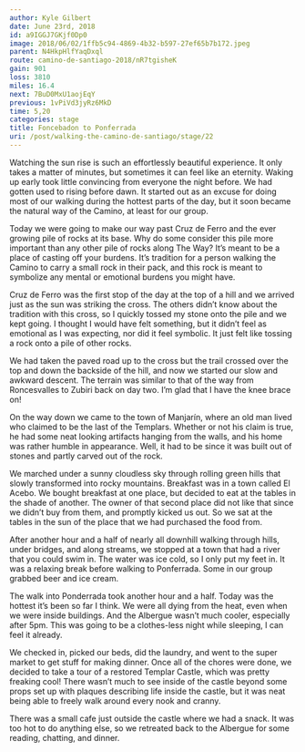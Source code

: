 ```yaml
---
author: Kyle Gilbert
date: June 23rd, 2018
id: a9IGGJ7GKjf0Dp0
image: 2018/06/02/1ffb5c94-4869-4b32-b597-27ef65b7b172.jpeg
parent: N4HkpHlfYaqDxql
route: camino-de-santiago-2018/nR7tgisheK
gain: 901
loss: 3810
miles: 16.4
next: 7BuD0MxU1aojEqY
previous: 1vPiVd3jyRz6MkD
time: 5,20
categories: stage
title: Foncebadon to Ponferrada
uri: /post/walking-the-camino-de-santiago/stage/22
---
```


<Stats />

<Route />

Watching the sun rise is such an effortlessly beautiful experience. It
only takes a matter of minutes, but sometimes it can feel like an eternity.
Waking up early took little convincing from everyone the night before. We had
gotten used to rising before dawn. It started out as an excuse for doing most
of our walking during the hottest parts of the day, but it soon became the
natural way of the Camino, at least for our group.

Today we were going to make our way past Cruz de Ferro and the ever growing pile
of rocks at its base. Why do some consider this pile more important than any
other pile of rocks along The Way? It’s meant to be a place of casting off your
burdens. It’s tradition for a person walking the Camino to carry a small rock
in their pack, and this rock is meant to symbolize any mental or emotional
burdens you might have.

Cruz de Ferro was the first stop of the day at the top of a hill and we arrived
just as the sun was striking the cross. The others didn’t know about the
tradition with this cross, so I quickly tossed my stone onto the pile and we
kept going. I thought I would have felt something, but it didn’t feel as
emotional as I was expecting, nor did it feel symbolic. It just felt like
tossing a rock onto a pile of other rocks.

We had taken the paved road up to the cross but the trail crossed over the top
and down the backside of the hill, and now we started our slow and awkward
descent. The terrain was similar to that of the way from Roncesvalles to Zubiri
back on day two. I’m glad that I have the knee brace on!

On the way down we came to the town of Manjarín, where an old man lived who
claimed to be the last of the Templars. Whether or not his claim is true, he
had some neat looking artifacts hanging from the walls, and his home was rather
humble in appearance. Well, it had to be since it was built out of stones and
partly carved out of the rock.

We marched under a sunny cloudless sky through rolling green hills that slowly
transformed into rocky mountains. Breakfast was in a town called El Acebo. We
bought breakfast at one place, but decided to eat at the tables in the shade of
another. The owner of that second place did not like that since we didn’t buy
from them, and promptly kicked us out. So we sat at the tables in the sun of
the place that we had purchased the food from.

After another hour and a half of nearly all downhill walking through hills,
under bridges, and along streams, we stopped at a town that had a river that
you could swim in. The water was ice cold, so I only put my feet in. It was a
relaxing break before walking to Ponferrada. Some in our group grabbed beer and
ice cream.

The walk into Ponderrada took another hour and a half.  Today was the hottest
it’s been so far I think. We were all dying from the heat, even when we were
inside buildings. And the Albergue wasn’t much cooler, especially after 5pm.
This was going to be a clothes-less night while sleeping, I can feel it
already.

We checked in, picked our beds, did the laundry, and went to the super market to
get stuff for making dinner. Once all of the chores were done, we decided to
take a tour of a restored Templar Castle, which was pretty freaking cool! There
wasn’t much to see inside of the castle beyond some props set up with plaques
describing life inside the castle, but it was neat being able to freely walk
around every nook and cranny.

There was a small cafe just outside the castle where we had a snack. It was too
hot to do anything else, so we retreated back to the Albergue for some reading,
chatting, and dinner.


